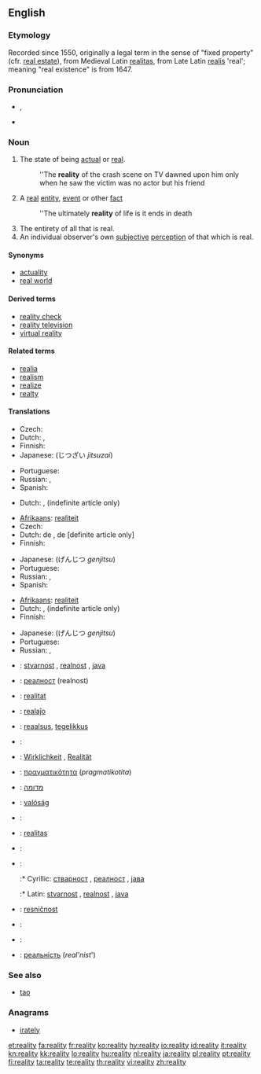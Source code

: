 ==English==

===Etymology===
Recorded since 1550, originally a legal term in the sense of "fixed property" (cfr. [[real estate]]), from Medieval Latin [[realitas]], from Late Latin [[realis]] 'real'; meaning "real existence" is from 1647.

===Pronunciation===
* {{IPA|/ɹiˈæləti/}}, {{SAMPA|/ri"{l@ti/}}
* {{audio|en-us-reality.ogg|Audio (US)}}

===Noun===
{{en-noun|realit|ies}}

# The state of being [[actual]] or [[real]].
#: ''The '''reality''' of the crash scene on TV dawned upon him only when he saw the victim was no actor but his friend
# A [[real]] [[entity]], [[event]] or other [[fact]]
#: ''The ultimately '''reality''' of life is it ends in death
# The entirety of all that is real.
# An individual observer's own [[subjective]] [[perception]] of that which is real.

====Synonyms====
* [[actuality]]
* [[real world]]

====Derived terms====
* [[reality check]]
* [[reality television]]
* [[virtual reality]]

====Related terms====
* [[realia]]
* [[realism]]
* [[realize]]
* [[realty]]

====Translations====
{{trans-top|state of being actual or real}}
* Czech: {{t+|cs|skutečnost|f}}
* Dutch: {{t+|nl|werkelijkheid|f}}, {{t|nl|realiteit|f}}
* Finnish: {{t-|fi|olemassaolo}}
* Japanese: {{t+|ja|実在|sc=Jpan}} (じつざい ''jitsuzai'')
{{trans-mid}}
* Portuguese: {{t+|pt|realidade|f}}
* Russian: {{t+|ru|реальность|f|tr=reál’nošt’|sc=Cyrl}}, {{t|ru|вещественность|f|tr=''v'eš'éstv'ennost'''|sc=Cyrl}}
* Spanish: {{t|es|realidad|f}}
{{trans-bottom}}

{{trans-top|a real entity, event etc.}}
* Dutch: {{t+|nl|feitelijkheid|f}}, {{t|nl|realiteit|f}} (indefinite article only)
{{trans-mid}}
{{trans-bottom}}

{{trans-top|entirety of all that is real}}
* [[Afrikaans]]: [[realiteit]]
* Czech: {{t+|cs|skutečnost|f}}
* Dutch: de {{t+|nl|werkelijkheid|f}}, de {{t|nl|realiteit|f}} [definite article only]
* Finnish: {{t+|fi|todellisuus}}
{{trans-mid}}
* Japanese: {{t+|ja|現実|sc=Jpan}} (げんじつ ''genjitsu'')
* Portuguese: {{t+|pt|realidade|f}}
* Russian: {{t+|ru|реальность|f|tr=reál’nošt’|sc=Cyrl}}, {{t|ru|действительность|f|tr=''d'ejstvít'el'nost'''|sc=Cyrl}}
* Spanish: {{t|es|realidad|f}}
{{trans-bottom}}

{{trans-top|an individual observer's subjective perception}}
* [[Afrikaans]]: [[realiteit]]
* Dutch: {{t+|nl|werkelijkheid|f}}, {{t|nl|realiteit|f}} (indefinite article only)
* Finnish: {{t+|fi|todellisuus}}
{{trans-mid}}
* Japanese: {{t+|ja|現実|sc=Jpan}} (げんじつ ''genjitsu'')
* Portuguese: {{t+|pt|realidade|f}}
* Russian: {{t+|ru|реальность|f|tr=reál’nošt’|sc=Cyrl}}, {{t|ru|действительность|f|tr=''d'ejstvít'el'nost'''|sc=Cyrl}}
{{trans-bottom}}

{{checktrans-top}}
* {{ttbc|Bosnian}}: [[stvarnost]] {{f}}, [[realnost]] {{f}}, [[java]] {{f}}
* {{ttbc|Bulgarian}}: [[реалност]] (realnost)
* {{ttbc|Catalan}}: [[realitat]]
* {{ttbc|Esperanto}}: [[realaĵo]]
* {{ttbc|Estonian}}: [[reaalsus]], [[tegelikkus]]
* {{ttbc|French}}: {{t+|fr|réalité}}
* {{ttbc|German}}: [[Wirklichkeit]] {{f}}, [[Realität]] {{f}}
* {{ttbc|Greek}}: [[πραγματικότητα]] (''pragmatikotita'')
* {{ttbc|Hebrew}}: [[מדומה]]
* {{ttbc|Hungarian}}: [[valóság]]
{{checktrans-mid}}
* {{ttbc|Italian}}: {{t+|it|realtà}}
* {{ttbc|Latin}}: [[realitas]] {{f}}
* {{ttbc|Polish}}: {{t+|pl|rzeczywistość|f}}
* {{ttbc|Serbian}}:
*:* Cyrillic: [[стварност]] {{f}}, [[реалност]] {{f}}, [[јава]] {{f}}
*:* Latin: [[stvarnost]] {{f}}, [[realnost]] {{f}}, [[java]] {{f}}
* {{ttbc|Slovene}}: [[resničnost]] {{f}}
* {{ttbc|Spanish}}: {{t+|es|realidad}}
* {{ttbc|Swedish}}: {{t+|sv|verklighet|c}}
* {{ttbc|Ukrainian}}: [[реальність]] (''real'nist''')
{{checktrans-bottom}}

===See also===
* [[tao]]

===Anagrams===
* [[irately]]

[[et:reality]]
[[fa:reality]]
[[fr:reality]]
[[ko:reality]]
[[hy:reality]]
[[io:reality]]
[[id:reality]]
[[it:reality]]
[[kn:reality]]
[[kk:reality]]
[[lo:reality]]
[[hu:reality]]
[[nl:reality]]
[[ja:reality]]
[[pl:reality]]
[[pt:reality]]
[[fi:reality]]
[[ta:reality]]
[[te:reality]]
[[th:reality]]
[[vi:reality]]
[[zh:reality]]